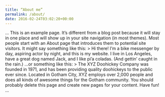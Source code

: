 ```yaml
---
title: “About me”
permalink: /about/
date: 2016-02-24T03:02:20+00:00
---
```


...
This is an example page. It's different from a blog post because it will stay in one place and will show up in your site navigation (in most themes). Most people start with an About page that introduces them to
potential site visitors. It might say something like this:
> Hi there! I'm a bike messenger by day, aspiring actor by night, and this is my website. I live in Los Angeles, have a great dog named Jack, and I like pi'a coladas. (And gettin' caught in the rain.)
...or something like this:
> The XYZ Doohickey Company was founded in 1971, and has been providing quality doohickeys to the public ever since. Located in Gotham City, XYZ employs over 2,000 people and does all kinds of awesome things for the
Gotham community.
You should probably delete this page and create new pages for your content. Have fun!
...
